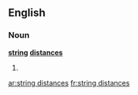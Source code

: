==English==

===Noun===
'''[[string]] [[distance]]s'''

# {{plural of|[[string distance]]}}

[[ar:string distances]]
[[fr:string distances]]